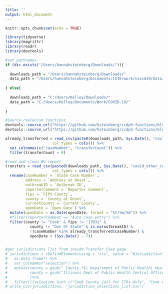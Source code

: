 ```yaml
---
title: ''
output: html_document
---
```


```r
knitr::opts_chunk$set(echo = TRUE)

library(tidyverse)
library(magrittr)
library(readr)
library(devtools)

#set pathnames
if (dir.exists("/Users/hannahsteinberg/Downloads/")){
  
  downloads_path = "/Users/hannahsteinberg/Downloads/"
  data_path = "/Users/hannahsteinberg/Documents/CSTE/work/covid19/data/"
  
} else{
  
  downloads_path = "C:/Users/Kelley/Downloads/"
  data_path = "C:/Users/Kelley/Documents/Work/COVID-19/"
  
}

#Source rselenium functions
devtools::source_url("https://github.com/hsteinberg/ccdph-functions/blob/master/general-use-rselenium-functions.R?raw=TRUE")
devtools::source_url("https://github.com/hsteinberg/ccdph-functions/blob/master/inedss-rselenium-functions.R?raw=TRUE")
```

```r

already_transferred = read_csv(paste0(downloads_path, Sys.Date(), "covid_transfers.csv"),
                     col_types = cols()) %>%
  set_colnames(c("caseNumber", "transferCount")) %>%
  filter(transferCount > 0)

#read and clean BO report
transfers = read_csv(paste0(downloads_path, Sys.Date(), "covid_other_counties.csv"),
                     col_types = cols()) %>%
  rename(caseNumber = `State Case Number`,
         address = `Address at Onset`,
         outbreakID = `Outbreak ID`,
         reporterComment = `Reporter Comment`,
         fips = `FIPS County`,
         county = `County at Onset`,
         currentCounty = `Current County`,
         openDate = `Open Date`) %>%
  mutate(openDate = as.Date(openDate, format = "%Y/%m/%d")) %>%
  #filter(reporterComment == "Auto case entry") %>%
  filter(county != "Cook" & fips != "17031" & 
           county != "Out Of State" & is.na(outbreakID) &
           !(caseNumber %in% already_transferred$caseNumber) &
           openDate > (Sys.Date() - 7))


#get jurisdictions list from inside Transfer Case page
# jurisdictions = rD$findElement(using = "css", value = "#jurisdiction")$selectTag()$text %>%
#   as.data.frame() %>%
#   set_colnames("selection") %>%
#   mutate(county = gsub(" County.*$| Department of Public Health| Health Department| City/County| Public Health District", "", selection),
#          county = gsub("Illinois Dept of Public Health Central Office", "IDPH", county)
#          )%>%
#   filter(!(selection %in% c("Cook County Jail for STDs Only", "Cook County Juvenile Det Center for STDs Only")))
# write_csv(jurisdictions, "jurisdiction_selections_list.csv")



```

```r

```


